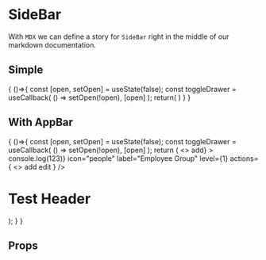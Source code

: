 


<Meta title='Components|Layout/SideBar' component={SideBar} />

# SideBar
With `MDX` we can define a story for `SideBar` right in the middle of our
markdown documentation.

## Simple 
<Preview>
  <Story name='Simple'>
    {
      ()=>{
        const [open, setOpen] = useState(false);
        const toggleDrawer = useCallback(
        () => setOpen(!open),
        [open]
        );
    return(
        <SideBar
          onToggleDrawer={toggleDrawer}
          open={open}
        />
        )
      }
    }
  </Story>
</Preview>


## With AppBar 
<Preview>
  <Story name='With AppBar'>
    {
      ()=>{
        const [open, setOpen] = useState(false);
        const toggleDrawer = useCallback(
        () => setOpen(!open),
        [open]
        );
    return (
      <>
        <AppBar
          logo={logo}
          links={links}
          controls={controls}
          userAvatar={userAvatar}
          sideNavActive={true}
        />
        <SideBar
          onToggleDrawer={toggleDrawer}
          open={open}
        >
        <SideBarSection
          label="Employee"
          actions={<Icon>add</Icon>}
        >
          <SideBarItem
            onClick={() => console.log(123)}
            icon="people"
            label="Employee Group"
            level={1}
            actions={
              <>
                <a>
                  <Icon>add</Icon>
                </a>
                <a>
                  <Icon>edit</Icon>
                </a>
              </>
            }
          />
          <SideBarItem
            icon="people"
            label="Employee Group"
            level={1}
          />
        </SideBarSection>
      </SideBar>
        <main className={clsx({ pushContent: open })}>
          <h1>Test Header</h1>
        </main>
    </>
  );
      }
    }
  </Story>
</Preview>




## Props
<Props of={SideBar} />